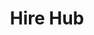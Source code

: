 ---
title: "Hire Hub"
description: "Manage your interactions with companies, including emails and follow up interviews, all in one place."
---